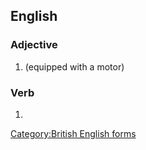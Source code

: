 ==English==

===Adjective===
{{head|en|adjective}}

# {{alternative spelling of|en|motorized}} (equipped with a motor)

===Verb===
{{head|en|verb form}}

# {{en-past of|motorise}}

[[Category:British English forms]]